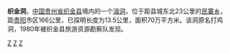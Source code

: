 {{Infobox A-level scenic spot
|image=Inside Zhijin Cave 2019 03.jpg
|image_size=280px
|alt=<!--图片描述-->
|caption=<!--图片说明-->
|level=AAAA
|district=[[贵州|贵州]]
|assess=2008年
|location=[[贵州省|贵州省]][[毕节市|毕节市]][[织金县|织金县]]
}}
'''织金洞'''，[[中国|中国]][[贵州省|贵州省]][[织金县|织金县]]境内的一个[[溶洞|溶洞]]，位于距县城东北23公里的[[民寨乡|民寨乡]]，距[[贵阳|贵阳]]市区166公里，已探明长度为13.5公里，面积70万平方米。该洞原名打鸡洞，1980年被织金县旅游资源勘察队发现。


{{中国国家地质公园}}
{{中華人民共和國國家級風景名勝區}}
{{Guizhou topics}}

[[Category:溶洞|Z]]
[[Category:毕节|Z]]
[[Category:贵州地理|Z]]